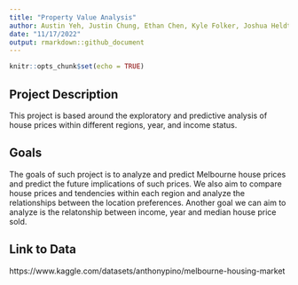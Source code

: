 ```yaml
---
title: "Property Value Analysis"
author: Austin Yeh, Justin Chung, Ethan Chen, Kyle Folker, Joshua Heldt, Taehyun Yun, Jonathan Debella 
date: "11/17/2022"
output: rmarkdown::github_document
---
```


```r
knitr::opts_chunk$set(echo = TRUE)
```

## Project Description

This project is based around the exploratory and predictive analysis of house prices within different regions, year, and income status. 

## Goals

The goals of such project is to analyze and predict Melbourne house prices and predict the future implications of such prices. We also aim to compare house prices and tendencies within each region and analyze the relationships between the location preferences. Another goal we can aim to analyze is the relatonship between income, year and median house price sold.

## Link to Data

https://www.kaggle.com/datasets/anthonypino/melbourne-housing-market
